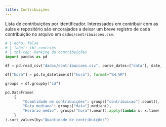 ```yaml
---
title: Contribuições
---
```


Lista de contribuições por identificador.
Interessados em contribuir com as aulas e repositório são encorajados a deixar um breve registro de cada contribuição no arquivo em `dados/contribuicoes.csv`.

```python
# | echo: false
# | label: tbl-contribs
# | tbl-cap: Ranking de contribuições
import pandas as pd

df = pd.read_csv("dados/contribuicoes.csv", parse_dates=["data"], date_format="mixed", dayfirst=True)

df["hora"] = pd.to_datetime(df["hora"], format="%H:%M")

groups = df.groupby("id")

pd.DataFrame(
    {
        "Quantidade de contribuições": groups["contribuicao"].count(),
        "Data mediana": groups["data"].median(),
        "Horário médio": groups["hora"].mean().apply(lambda x: x.time()),
    }
).sort_values(by="Quantidade de contribuições")
```
